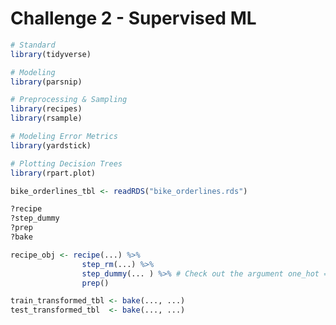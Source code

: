 # Challenge 2 - Supervised ML

```r
# Standard
library(tidyverse)

# Modeling
library(parsnip)

# Preprocessing & Sampling
library(recipes)
library(rsample)

# Modeling Error Metrics
library(yardstick)

# Plotting Decision Trees
library(rpart.plot)

bike_orderlines_tbl <- readRDS("bike_orderlines.rds")

?recipe
?step_dummy
?prep
?bake

recipe_obj <- recipe(...) %>% 
                step_rm(...) %>% 
                step_dummy(... ) %>% # Check out the argument one_hot = T
                prep()

train_transformed_tbl <- bake(..., ...)
test_transformed_tbl  <- bake(..., ...)
```